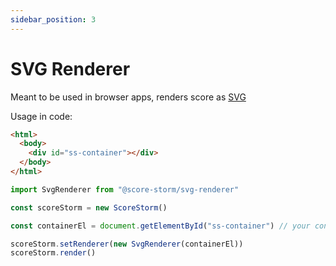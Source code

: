 ```yaml
---
sidebar_position: 3
---
```


# SVG Renderer

Meant to be used in browser apps, renders score as [SVG](https://developer.mozilla.org/en-US/docs/Web/SVG)


<FontLoader>
  <Demo rendere="canvas" />
</FontLoader>

Usage in code:

```html
<html>
  <body>
    <div id="ss-container"></div>
  </body>
</html>
```

```js
import SvgRenderer from "@score-storm/svg-renderer"

const scoreStorm = new ScoreStorm()

const containerEl = document.getElementById("ss-container") // your container element, usually div

scoreStorm.setRenderer(new SvgRenderer(containerEl))
scoreStorm.render()
```
